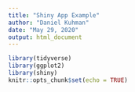 ```yaml
---
title: "Shiny App Example"
author: "Daniel Kuhman"
date: "May 29, 2020"
output: html_document
---
```


```r
library(tidyverse)
library(ggplot2)
library(shiny)
knitr::opts_chunk$set(echo = TRUE)
```

